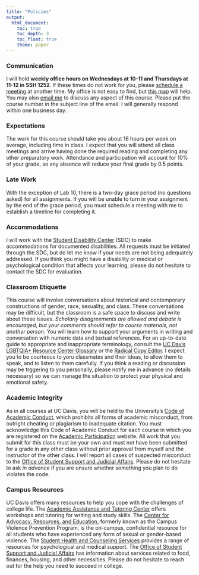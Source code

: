```yaml
---
title: "Policies"
output: 
  html_document:
    toc: true    
    toc_depth: 3
    toc_float: true
    theme: paper
---
```

### Communication
I will hold **weekly office hours on Wednesdays at 10-11 and Thursdays at 11-12 in SSH 1252**. If these times do not work for you, please [schedule a meeting](http://ekmerchant.youcanbook.me) at another time. My office is not easy to find, but [this map](http://emilyklancher.com/Map_SSH1252.pdf) will help. You may also [email me](mailto:ekmerchant@ucdavis.edu) to discuss any aspect of this course. Please put the course number in the subject line of the email. I will generally respond within one business day.

### Expectations
The work for this course should take you about 16 hours per week on average, including time in class. I expect that you will attend all class meetings and arrive having done the required reading and completing any other preparatory work. Attendance and participation will account for 10% of your grade, so any absence will reduce your final grade by 0.5 points.

### Late Work
With the exception of Lab 10, there is a two-day grace period (no questions asked) for all assignments. If you will be unable to turn in your assignment by the end of the grace period, you must schedule a meeting with me to establish a timeline for completing it.

### Accommodations
I will work with the [Student Disability Center](http://sdc.ucdavis.edu) (SDC) to make accommodations for documented disabilities. All requests must be initiated through the SDC, but do let me know if your needs are not being adequately addressed. If you think you might have a disability or medical or psychological condition that affects your learning, please do not hesitate to contact the SDC for evaluation.

### Classroom Etiquette
This course will involve conversations about historical and contemporary constructions of gender, race, sexuality, and class. These conversations may be difficult, but the classroom is a safe space to discuss and write about these issues. *Scholarly disagreements are allowed and debate is encouraged, but your comments should refer to course materials, not another person.* You will learn how to support your arguments in writing and conversation with numeric data and textual references. For an up-to-date guide to appropriate and inappropriate terminology, consult the [UC Davis LGBTQIA+ Resource Center Glossary](http://lgbtqia.ucdavis.edu/educated/glossary) or the [Radical Copy Editor](http://radicalcopyeditor.com). I expect you to be courteous to yoru classmates and their ideas, to allow them to speak, and to listen to them carefully. If you think a reading or discussion may be trggering to you personally, please notify me in advance (no details necessary) so we can manage the situation to protect your physical and emotional safety.

### Academic Integrity
As in all courses at UC Davis, you will be held to the University's [Code of Academic Conduct](http://sja.ucdavis.edu/files/cac.pdf), which prohibits all forms of academic misconduct, from outright cheating or plagiarism to inadequate citation. You must acknowledge this Code of Academic Conduct for each course in which you are registered on the [Academic Participation](http://participate.ucdavis.edu) website. All work that you submit for this class must be your own and must not have been submitted for a grade in any other class without prior approval from myself and the instructor of the other class. I will report all cases of suspected misconduct to the [Office of Student Support and Judicial Affairs](http://ossja.ucdavis.edu). Please do not hesitate to ask *in advance* if you are unsure whether something you plan to do violates the code.

### Campus Resources
UC Davis offers many resources to help you cope with the challenges of college life. The [Academic Assistance and Tutoring Center](http://success.ucdavis.edu/aat/index.html) offers workshops and tutoring for writing and study skills. The [Center for Advocacy, Resources, and Education](http://care.ucdavis.edu), formerly known as the Campus Violence Prevention Program, is the on-campus, confidential resource for all students who have experienced any form of sexual or gender-based violence. The [Student Health and Counseling Services](http://shcs.ucdavis.edu) provides a range of resources for psychological and medical support. The [Office of Student Support and Judicial Affairs](https://ossja.ucdavis.edu/resources) has information about services related to food, finances, housing, and other necessities. Please do not hesitate to reach out for the help you need to succeed in college.
